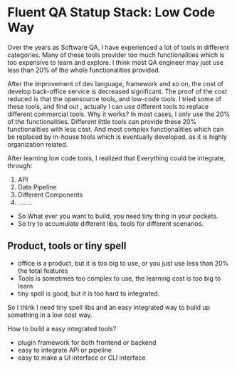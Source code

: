 # Fluent QA Statup Stack: Low Code Way

Over the years as Software QA, I have experienced a lot of tools in different categories.
Many of these tools provider too much functionalities which is too expensive to learn and explore. I think most QA engineer may just use less than 20% of the whole functionalities provided.

After the improvement of dev language, framework and so on, the cost of develop back-office service is decreased significant. The proof of the cost reduced is that the opensource tools, and low-code tools. I tried some of these tools, and find out , actually I can use different tools to replace different commercial tools. Why it works? In most cases, I only use the 20% of the functionalities.
Different little tools can provide these 20% functionalities with less cost. And most complex functionalities which can be replaced by in-house tools which is eventually developed, as it is highly organization related. 

After learning low code tools, I realized that Everything could be integrate, through:
1. API
2. Data Pipeline
3. Different Components 
4. ........


- So What ever you want to build, you need tiny thing in your pockets.
- So try to accumulate different libs, tools for different scenarios.

## Product, tools or tiny spell

- office is a product, but it is too big to use, or you just use less than 20% the total features
- Tools is sometimes too complex to use, the learning cost is too big to learn
- tiny spell is good, but it is too hard to integrated.

So I think I need tiny spell libs and an easy integrated way to build up something in
a low cost way. 

How to build a easy integrated tools? 
- plugin framework for both frontend or backend
- easy to integrate API or pipeline
- easy to make a UI interface or CLI interface 